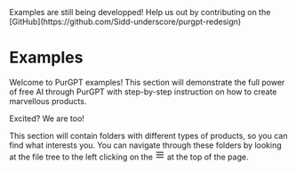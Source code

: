  
<Callout emoji="💡">
 Examples are still being developped! Help us out by contributing on the [GitHub](https://github.com/Sidd-underscore/purgpt-redesign)
</Callout>

# Examples

Welcome to PurGPT examples! This section will demonstrate the full power of free AI through PurGPT with step-by-step instruction on how to create marvellous products. 

Excited? We are too!

This section will contain folders with different types of products, so you can find what interests you. You can navigate through these folders by 
<span className="hidden md:inline"> looking at the file tree to the left </span>
<span className="inline-flex items-center md:hidden"> clicking on the <svg fill="none" className="mx-2" width="18" height="18" viewBox="0 0 24 24" stroke="currentColor"><g><path stroke-linecap="round" stroke-linejoin="round" stroke-width="2" d="M4 6h16"></path></g><path stroke-linecap="round" stroke-linejoin="round" stroke-width="2" d="M4 12h16"></path><g><path stroke-linecap="round" stroke-linejoin="round" stroke-width="2" d="M4 18h16"></path></g></svg> at the top of the page.</span>